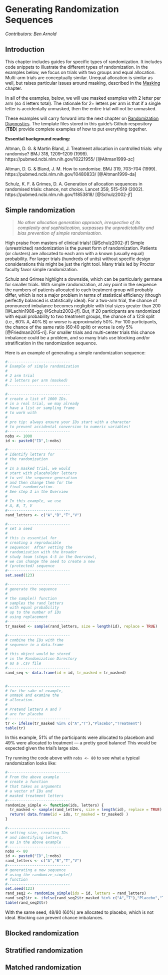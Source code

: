 
# Generating Randomization Sequences {#sequences}

_Contributors: Ben Arnold_


## Introduction

This chapter includes guides for specific types of randomization. It includes code snippets to illustrate the different types of randomization.  In the examples below, we focus on trials with two groups and equal allocation. Multi-arm trials are conceptually similar.  Unequal allocation is similar as well, but raises particular issues around masking, described in the [Masking](#masking) chapter.

In all of the examples, below, we will use masked examples with 2 letter per arm (so 4 letters total).  The rationale for 2+ letters per arm is that if a single letter is accidentally unmasked, then the entire trial will not be unmasked. 

These examples will carry forward into the next chapter on [Randomization Diagnostics](#randomizationdiagnostics). The template files stored in this guide's Github respository (**TBD**) provide complete examples of how to put everything together.

**Essential background reading:**

Altman, D. G. & Martin Bland, J. Treatment allocation in controlled trials: why randomise? BMJ 318, 1209–1209 (1999). https://pubmed.ncbi.nlm.nih.gov/10221955/ [@Altman1999-zc]

Altman, D. G. & Bland, J. M. How to randomise. BMJ 319, 703–704 (1999). https://pubmed.ncbi.nlm.nih.gov/10480833/ [@Altman1999-da]

Schulz, K. F. & Grimes, D. A. Generation of allocation sequences in randomised trials: chance, not choice. Lancet 359, 515–519 (2002). https://pubmed.ncbi.nlm.nih.gov/11853818/ [@Schulz2002-jf]


## Simple randomization

> _No other allocation generation approach, irrespective of its complexity and sophistication, surpasses the unpredictability and bias prevention of simple randomisation._

High praise from masters of clinical trials! [@Schulz2002-jf] Simple (unrestricted) randomization is the purest form of randomization. Patients (or clusters) are allocated to each arm with a known (usually equal) probability. For larger trials (hundreds of units) without specific design considerations this might be just the right tool. Many trials led by Proctor faculty favor simple randomization. 

Schulz and Grimes highlight a downside, which can be particularly germane for smaller trials.  With simple randomization, at any point in the sequence the numbers of patients allocated to each treatment group will probably differ, which is not a major problem in terms of statistical efficiency (though perfectly balanced is statistically ideal).  For a two-arm trial, the chance of pronounced imbalance becomes negligible with trial sizes greater than 200 [@Lachin1988-gg; @Schulz2002-jf]. But, if 20 participants are randomized with equal probability to two treatment groups, the chance of a 12:8 split (i.e., 60% A, 40% B) or worse is approximately 50%. For 100 participants, the chance of the same ratio (60:40 split) or worse is only 5% [@Friedman2015-ri]. For smaller trials and multi-center trials this chance imbalance could be a problem, and so many trials use blocking and/or stratification in the randomization sequence.  

Here is an example of generating a simple randomization sequence:

```r
#----------------------------
# Example of simple randomization
#
# 2 arm trial
# 2 letters per arm (masked)
#----------------------------

#----------------------------
# create a list of 1000 IDs.
# in a real trial, we may already
# have a list or sampling frame 
# to work with 
#
# pro tip: always ensure your IDs start with a character
# to prevent accidental conversion to numeric variables!
#----------------------------
nobs <- 1000
id <- paste0("ID",1:nobs)

#----------------------------
# Identify letters for
# the randomization
#
# In a masked trial, we would
# start with placeholder letters
# to vet the sequence generation
# and then change them for the
# final randomization.
# See step 3 in the Overview
#
# In this example, we use
# A, B, T, V
#----------------------------
rand_letters <- c("A","B","T","V")

#----------------------------
# set a seed
# 
# this is essential for 
# creating a reproducible 
# sequence!  After vetting the
# randomization with the broader
# study team (steps 4-5 in the Overview), 
# we can change the seed to create a new
# (protected) sequence
#----------------------------
set.seed(123)

#----------------------------
# generate the sequence
#
# the sample() function
# samples the rand_letters
# with equal probability
# up to the number of IDs
# using replacement
#----------------------------
tr_masked <- sample(rand_letters, size = length(id), replace = TRUE)

#----------------------------
# combine the IDs with the
# sequence in a data.frame
#
# this object would be stored
# in the Randomization Directory
# as a .csv file
#----------------------------
rand_seq <- data.frame(id = id, tr_masked = tr_masked)


#----------------------------
# for the sake of example,
# unmask and examine the 
# allocation. 
#
# Pretend letters A and T 
# are for placebo
#----------------------------
tr <- ifelse(tr_masked %in% c("A","T"),"Placebo","Treatment")
table(tr)

```

In this example, 51% of the participants were allocated to placebom and 49% were allocated to treatment  — a pretty good balance! This would be expected given the trial's large size.  

Try running the code above with `nobs <- 80` to see what a typical randomization looks like:

```r
#----------------------------
# From the above example
# create a function
# that takes as arguments
# a vector of IDs and
# masked treatment letters
#----------------------------
randomize_simple <- function(ids, letters) {
  tr_masked <- sample(rand_letters, size = length(id), replace = TRUE)
  return( data.frame(id = ids, tr_masked = tr_masked) )
}

#----------------------------
# setting size, creating IDs
# and identifying letters,
# as in the above example
#----------------------------
nobs <- 80
id <- paste0("ID",1:nobs)
rand_letters <- c("A","B","T","V")
#----------------------------
# generating a new sequence
# using the randomize_simple()
# function
#----------------------------
set.seed(123)
rand_seq2 <- randomize_simple(ids = id, letters = rand_letters)
rand_seq2$tr <- ifelse(rand_seq2$tr_masked %in% c("A","T"),"Placebo","Treatment")
table(rand_seq2$tr)

```

With the same seed, 48/80 (60%) are allocated to placebo, which is not ideal.  Blocking can prevent chance imbalances.

## Blocked randomization





## Stratified randomization


## Matched randomization
